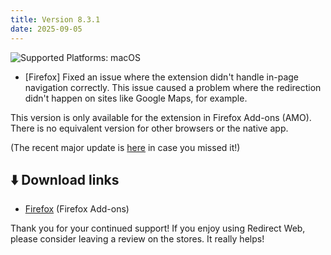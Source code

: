 ```yaml
---
title: Version 8.3.1
date: 2025-09-05
---
```


![Supported Platforms: macOS](https://img.shields.io/badge/Platforms-iOS%20|%20macOS%20|%20visionOS-white)

* [Firefox] Fixed an issue where the extension didn't handle in-page navigation correctly. This issue caused a problem where the redirection didn't happen on sites like Google Maps, for example.

This version is only available for the extension in Firefox Add-ons (AMO). There is no equivalent version for other browsers or the native app.

(The recent major update is [here](/8.0.0.mdx) in case you missed it!)

## ⬇️ Download links

- [Firefox](https://addons.mozilla.org/firefox/addon/redirect-web/) (Firefox Add-ons)

Thank you for your continued support! If you enjoy using Redirect Web, please consider leaving a review on the stores. It really helps!
